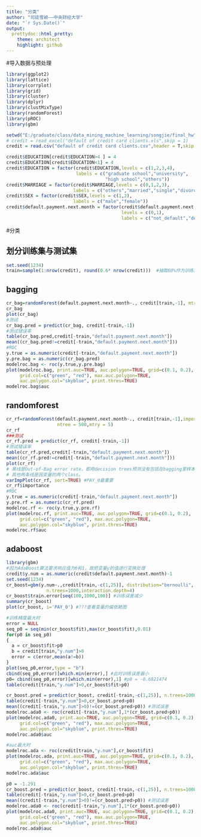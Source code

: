 ---
title: "分类"
author: "司徒雪颖——中央财经大学"
date: "`r Sys.Date()`"
output:
  prettydoc::html_pretty:
    theme: architect
    highlight: github
---

#导入数据与预处理
```{r,warning=FALSE,message=FALSE}
library(ggplot2)
library(lattice)
library(corrplot)
library(grid)
library(cluster)
library(dplyr)
library(clustMixType)
library(randomForest)
library(pROC)  
library(gbm)

setwd("E:/graduate/class/data_mining_machine_learning/songjie/final_hw")
# credit = read_excel("default of credit card clients.xls",skip = 1)
credit = read.csv("default of credit card clients.csv",header = T,skip = 1)

credit$EDUCATION[credit$EDUCATION>4 ] = 4
credit$EDUCATION[credit$EDUCATION<1] = 4
credit$EDUCATION = factor(credit$EDUCATION,levels = c(1,2,3,4),
                          labels = c("graduate school","university",
                                     "high school","others"))
credit$MARRIAGE = factor(credit$MARRIAGE,levels = c(0,1,2,3),
                         labels = c("others","married","single","divorce"))
credit$SEX = factor(credit$SEX,levels = c(1,2),
                         labels = c("male","female"))
credit$default.payment.next.month = factor(credit$default.payment.next.month,
                                           levels = c(0,1),
                                           labels = c("not_default","default"))
```


#分类

## 划分训练集与测试集
```{r,warning=FALSE,message=FALSE}
set.seed(1234)  
train=sample(1:nrow(credit), round(0.6* nrow(credit)))  #抽取60%作为训练集
```
## bagging
```{r,warning=FALSE,message=FALSE}
cr_bag=randomForest(default.payment.next.month~., credit[train,-1], mtry=ncol(credit[,-1])-1)  
cr_bag
plot(cr_bag)
#测试
cr_bag.pred = predict(cr_bag, credit[-train,-1])
#测试错误率
table(cr_bag.pred,credit[-train,"default.payment.next.month"])
mean((cr_bag.pred!=credit[-train,"default.payment.next.month"]))
#ROC
y.true = as.numeric(credit[-train,"default.payment.next.month"])
y.pre.bag = as.numeric(cr_bag.pred)
modelroc.bag <- roc(y.true,y.pre.bag)  
plot(modelroc.bag, print.auc=TRUE, auc.polygon=TRUE, grid=c(0.1, 0.2),  
     grid.col=c("green", "red"), max.auc.polygon=TRUE,  
     auc.polygon.col="skyblue", print.thres=TRUE)  
modelroc.bag$auc
```


## randomforest
```{r,warning=FALSE,message=FALSE}
cr_rf=randomForest(default.payment.next.month~., credit[train,-1],importance=T,
                   ntree = 500,mtry = 5)
cr_rf
###测试
cr_rf.pred = predict(cr_rf, credit[-train,-1])
#测试错误率
table(cr_rf.pred,credit[-train,"default.payment.next.month"])
mean((cr_rf.pred!=credit[-train,"default.payment.next.month"])) 
plot(cr_rf)
# 黑线是Out-of-Bag error rate，即用decision trees预测没有包括在bagging里样本的error
# 其他两条线是因变量的两个class。
varImpPlot(cr_rf, sort=TRUE) #PAY_0最重要
cr_rf$importance
#ROC
y.true = as.numeric(credit[-train,"default.payment.next.month"])
y.pre.rf = as.numeric(cr_rf.pred)
modelroc.rf <- roc(y.true,y.pre.rf)  
plot(modelroc.rf, print.auc=TRUE, auc.polygon=TRUE, grid=c(0.1, 0.2),  
     grid.col=c("green", "red"), max.auc.polygon=TRUE,  
     auc.polygon.col="skyblue", print.thres=TRUE)  
modelroc.rf$auc
```

## adaboost
```{r,warning=FALSE,message=FALSE}
library(gbm)
#因为AdaBoost算法要求响应值为0和1，故把变量y的值进行变换处理
credit$y.num = as.numeric(credit$default.payment.next.month)-1
set.seed(1234)
cr_boost=gbm(y.num~.,credit[train,-c(1,25)], distribution="bernoulli", 
               n.trees=1000,interaction.depth=4)
cr_boost$train.error[seq(100,1000,100)] #训练误差减少
summary(cr_boost)
plot(cr_boost, i='PAY_0') #???查看变量的偏依赖图

#训练精度最大时
error = NULL
seq_p0 = seq(min(cr_boost$fit),max(cr_boost$fit),0.01)
for(p0 in seq_p0)
{
  a = cr_boost$fit>p0
  b = credit[train,"y.num"]>0
  error = c(error,mean(a!=b))
}
plot(seq_p0,error,type = "b")
cbind(seq_p0,error)[which.min(error),] #此时训练误差最小
p0= cbind(seq_p0,error)[which.min(error),1] #p0 = -0.6821474
table(credit[train,"y.num"]>0,cr_boost$fit>p0)

cr_boost.pred = predict(cr_boost, credit[-train,-c(1,25)], n.trees=1000)
table(credit[-train,"y.num"]>0,cr_boost.pred>p0)
mean((credit[-train,"y.num"]>0)!=(cr_boost.pred>p0)) #测试误差
modelroc.ada0 <- roc(credit[-train,"y.num"],1*(cr_boost.pred>p0))
plot(modelroc.ada0, print.auc=TRUE, auc.polygon=TRUE, grid=c(0.1, 0.2),
     grid.col=c("green", "red"), max.auc.polygon=TRUE,
     auc.polygon.col="skyblue", print.thres=TRUE)
modelroc.ada0$auc

#auc最大时
modelroc.ada <- roc(credit[train,"y.num"],cr_boost$fit)  
plot(modelroc.ada, print.auc=TRUE, auc.polygon=TRUE, grid=c(0.1, 0.2),  
     grid.col=c("green", "red"), max.auc.polygon=TRUE,  
     auc.polygon.col="skyblue", print.thres=TRUE)  
modelroc.ada$auc

p0 = -1.291
cr_boost.pred = predict(cr_boost, credit[-train,-c(1,25)], n.trees=1000)
table(credit[-train,"y.num"]>0,cr_boost.pred>p0)
mean((credit[-train,"y.num"]>0)!=(cr_boost.pred>p0)) #测试误差
modelroc.ada0 <- roc(credit[-train,"y.num"],1*(cr_boost.pred>p0))
plot(modelroc.ada0, print.auc=TRUE, auc.polygon=TRUE, grid=c(0.1, 0.2),
     grid.col=c("green", "red"), max.auc.polygon=TRUE,
     auc.polygon.col="skyblue", print.thres=TRUE)
modelroc.ada0$auc
```